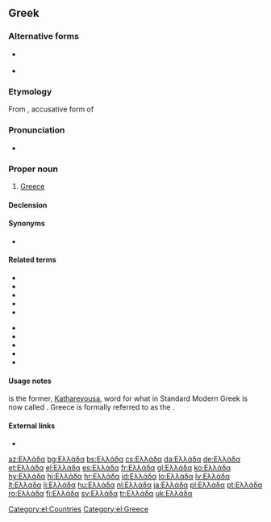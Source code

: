 ==Greek==

===Alternative forms===
* {{qf|literary}} {{l|el|Ελλάς|g=f}}
* {{qf|literary}} {{l|el|Ελλάδος|g=f}}

===Etymology===
From {{etyl|grc|el}} {{m|grc|Ἑλλάδα}}, accusative form of {{m|grc|Ἑλλάς||Greece}}

===Pronunciation===
* {{IPA|/eˈlaða/|lang=el}}

===Proper noun===
{{el-noun-proper|f}}

# [[Greece]]

====Declension====
{{el-nF-α-2a|Ελλάδ}}

====Synonyms====
* {{l|el|Ελλάς|g=f}}

====Related terms====
{{top2}}
* {{l|el|αρχαία ελληνικά|gloss=Ancient Greek|g=n-p}}
* {{l|el|ελλαδικός|gloss=Helladic}}
* {{l|el|Έλληνας|gloss=a male Greek|g=m}}
* {{l|el|Ελληνίδα|gloss=a female Greek|g=f}}
* {{l|el|ελληνικά|gloss=the Greek language|g=n-p}}
{{mid2}}
* {{l|el|ελληνικός|gloss=Greek|pos=adj}}
* {{l|el|ελληνιστικός|gloss=Hellenistic}}
* {{l|el|ελληνοαμερικάνος|gloss=Greek-American}}
* {{l|el|ελληνορωμαϊκός|gloss=Greco-Roman}}
* {{l|el|νέα ελληνικά|gloss=modern Greek|g=n-p}}
{{bottom}}

====Usage notes====
{{l|el|Ελλάς}} is the former, [[Katharevousa]], word for what in Standard Modern Greek is now called {{l|el|Ελλάδα}}. Greece is formally referred to as the {{l|el|[[ελληνικός|Ελληνική]] [[δημοκρατία|Δημοκρατία]]|gloss=Hellenic Republic}}.

====External links====
* {{pedialite|lang=el}}

[[Category:el:Countries]]
[[Category:el:Greece]]

{{DEFAULTSORT:ελλαδα}}

[[az:Ελλάδα]]
[[bg:Ελλάδα]]
[[bs:Ελλάδα]]
[[cs:Ελλάδα]]
[[da:Ελλάδα]]
[[de:Ελλάδα]]
[[et:Ελλάδα]]
[[el:Ελλάδα]]
[[es:Ελλάδα]]
[[fr:Ελλάδα]]
[[gl:Ελλάδα]]
[[ko:Ελλάδα]]
[[hy:Ελλάδα]]
[[hi:Ελλάδα]]
[[hr:Ελλάδα]]
[[id:Ελλάδα]]
[[lo:Ελλάδα]]
[[lv:Ελλάδα]]
[[lt:Ελλάδα]]
[[li:Ελλάδα]]
[[hu:Ελλάδα]]
[[nl:Ελλάδα]]
[[ja:Ελλάδα]]
[[pl:Ελλάδα]]
[[pt:Ελλάδα]]
[[ro:Ελλάδα]]
[[fi:Ελλάδα]]
[[sv:Ελλάδα]]
[[tr:Ελλάδα]]
[[uk:Ελλάδα]]